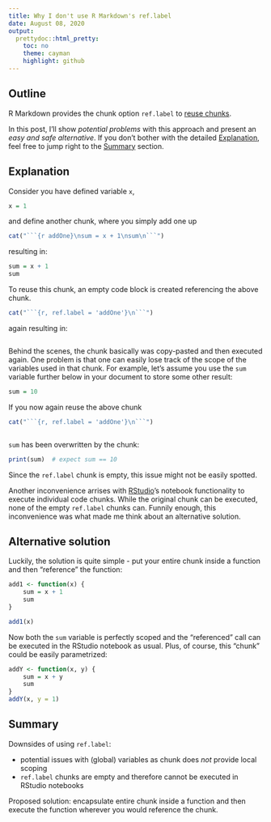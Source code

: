 ```yaml
---
title: Why I don't use R Markdown's ref.label
date: August 08, 2020
output: 
  prettydoc::html_pretty:
    toc: no
    theme: cayman
    highlight: github
---
```


## Outline
R Markdown provides the chunk option `ref.label` to [reuse chunks](https://yihui.org/knitr/demo/reference/).

In this post, I'll show *potential problems* with this approach and present an *easy and safe alternative*. If you don't bother with the detailed [Explanation](#explanation), feel free to jump right to the [Summary](#summary) section. 


## Explanation {#explanation}

Consider you have defined variable `x`,
```r
x = 1
```

and define another chunk, where you simply add one up

```r
cat("```{r addOne}\nsum = x + 1\nsum\n```")
```
    

resulting in:
```r
sum = x + 1
sum
```

To reuse this chunk, an empty code block is created referencing the above chunk.

```r
cat("```{r, ref.label = 'addOne'}\n```")
```


again resulting in:
```r
```


Behind the scenes, the chunk basically was copy-pasted and then executed again. One problem is that one can easily lose track of the scope of the variables used in that chunk. For example, let's assume you use the `sum` variable further below in your document to store some other result:

```r
sum = 10
```

If you now again reuse the above chunk

```r
cat("```{r, ref.label = 'addOne'}\n```")
```

```r
```


`sum` has been overwritten by the chunk:

```r
print(sum)  # expect sum == 10
```

Since the `ref.label` chunk is empty, this issue might not be easily spotted.
 
Another inconvenience arrises with [RStudio](https://rstudio.com/)'s notebook functionality to execute individual code chunks. While the original chunk can be executed, none of the empty `ref.label` chunks can. Funnily enough, this inconvenience was what made me think about an alternative solution.

## Alternative solution
Luckily, the solution is quite simple - put your entire chunk inside a function and then "reference" the function:
```r
add1 <- function(x) {
    sum = x + 1
    sum
}
```


```r
add1(x)
```

Now both the `sum` variable is perfectly scoped and the "referenced" call can be executed in the RStudio notebook as usual. Plus, of course, this "chunk" could be easily parametrized:

```r
addY <- function(x, y) {
    sum = x + y
    sum
}
addY(x, y = 1)
```



## Summary {#summary}

Downsides of using `ref.label`:

* potential issues with (global) variables as chunk does *not* provide local scoping
* `ref.label` chunks are empty and therefore cannot be executed in RStudio notebooks

Proposed solution: encapsulate entire chunk inside a function and then execute the function wherever you would reference the chunk.



